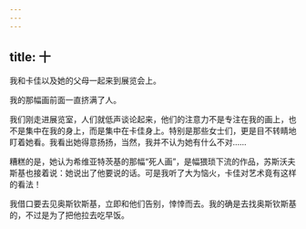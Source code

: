 ```yaml
---
---
---
```

title: 十
---




我和卡佳以及她的父母一起来到展览会上。

我的那幅画前面一直挤满了人。

我们刚走进展览室，人们就低声谈论起来，他们的注意力不是专注在我的画上，也不是集中在我的身上，而是集中在卡佳身上。特别是那些女士们，更是目不转睛地盯着她看。我看出她得意扬扬，当然，我并不认为她有什么不对……

糟糕的是，她认为希维亚特茨基的那幅“死人画”，是幅猥琐下流的作品，苏斯沃夫斯基也接着说：她说出了他要说的话。可是我听了大为恼火，卡佳对艺术竟有这样的看法！

我借口要去见奥斯钦斯基，立即和他们告别，悻悻而去。我的确是去找奥斯钦斯基的，不过是为了把他拉去吃早饭。